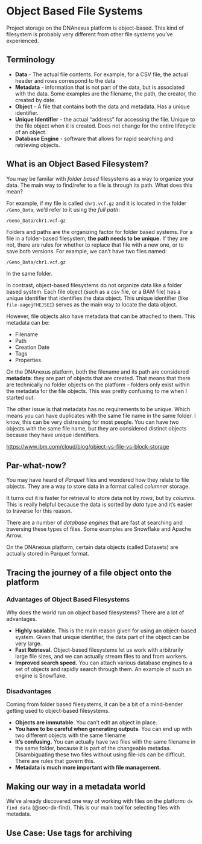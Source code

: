# Object Based File Systems

Project storage on the DNAnexus platform is object-based. This kind of filesystem is probably very different from other file systems you've experienced.


## Terminology

- **Data** - The actual file contents. For example, for a CSV file, the actual header and rows correspond to the data
- **Metadata** - information that is not part of the data, but is associated with the data. Some examples are the filename, the path, the creator, the created by date.
- **Object** - A file that contains both the data and metadata. Has a unique identifier. 
- **Unique Identifier** - the actual "address" for accessing the file. Unique to the file object when it is created. Does not change for the entire lifecycle of an object.
- **Database Engine** - software that allows for rapid searching and retrieving objects. 

## What is an Object Based Filesystem?

You may be familar with *folder based* filesystems as a way to organize your data. The main way to find/refer to a file is through its path. What does this mean?

For example, if my file is called `chr1.vcf.gz` and it is located in the folder `/Geno_Data`, we'd refer to it using the *full path*:

```
/Geno_Data/chr1.vcf.gz
```

Folders and paths are the organizing factor for folder based systems. For a file in a folder-based filesystem, **the path needs to be unique.** If they are not, there are rules for whether to replace that file with a new one, or to save both versions. For example, we can't have two files named:

```
/Geno_Data/chr1.vcf.gz
```
In the same folder. 

In contrast, object-based filesystems do not organize data like a folder based system. Each file object (such as a csv file, or a BAM file) has a unique identifier that identifies the data object. This unique identifier (like `file-aagejFHEJSEI`) serves as the main way to locate the data object. 

However, file objects also have metadata that can be attached to them. This metadata can be:

- Filename
- Path
- Creation Date
- Tags
- Properties

On the DNAnexus platform, both the filename and its path are considered **metadata**: they are part of objects that are created. That means that there are technically no folder objects on the platform - folders only exist within the metadata for the file objects. This was pretty confusing to me when I started out. 

The other issue is that metadata has no requirements to be unique. Which means you can have duplicates with the same file name in the same folder. I know, this can be very distressing for most people. You can have two objects with the same file name, but they are considered distinct objects because they have unique identifiers. 

<https://www.ibm.com/cloud/blog/object-vs-file-vs-block-storage>

:::{.callout-note}
## Par-what-now?

You may have heard of *Parquet* files and wondered how they relate to file objects. They are a way to store data in a format called *columnar* storage.

It turns out it is faster for retrieval to store data not by *rows*, but by *columns*. This is really helpful because the data is sorted by *data* type and it's easier to traverse for this reason. 

There are a number of *database engines* that are fast at searching and traversing these types of files. Some examples are Snowflake and Apache Arrow. 

On the DNAnexus platform, certain data objects (called Datasets) are actually stored in Parquet format.
:::

## Tracing the journey of a file object onto the platform




### Advantages of Object Based Filesystems

Why does the world run on object based filesystems? There are a lot of advantages. 

- **Highly scalable.** This is the main reason given for using an object-based system. Given that unique identifier, the data part of the object can be very large.
- **Fast Retrieval.** Object-based filesystems let us work with arbitrarily large file sizes, and we can actually stream files to and from workers.
- **Improved search speed.** You can attach various database engines to a set of objects and rapidly search through them. An example of such an engine is Snowflake.

### Disadvantages

Coming from folder based filesystems, it can be a bit of a mind-bender getting used to object-based filesystems.

- **Objects are immutable**. You can't edit an object in place. 
- **You have to be careful when generating outputs**. You can end up with two different objects with the same filename 
- **It's confusing.** You can actually have two files with the same filename in the same folder, because it is part of the changeable metadaa. Disambiguating these two files without using file-ids can be difficult. There are rules that govern this.
- **Metadata is much more important with file management.**

## Making our way in a metadata world

We've already discovered one way of working with files on the platform: `dx find data` (@sec-dx-find). This is our main tool for selecting files with metadata.

## Use Case: Use tags for archiving

